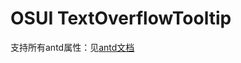 
<Meta title="业务/TextOverflowTooltip"  />

# OSUI TextOverflowTooltip

支持所有antd属性：见[antd文档](https://ant.design/components/text-overflow-tooltip-cn/)

<Canvas>
  <Story name="Demo" story={stories.Demo} />
</Canvas>